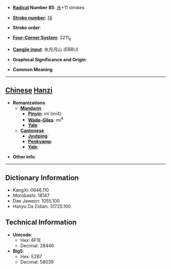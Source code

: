 * '''[[Wiktionary:Chinese radical index| Radical]] Number 85''': [[Wiktionary:Chinese radical index 水|水]]+11 strokes

* '''[[Wiktionary:Chinese total strokes index|Stroke number]]''': [[Wiktionary:Chinese total strokes index 14|14]]

* '''Stroke order''': 

* '''[[Wiktionary:Chinese four corner index|Four-Corner System]]''': 3211<sub>6</sub>

* '''[[Wiktionary:Chinese Cangjie index|Cangjie input]]''': 水月月山 (EBBU)

* '''Graphical Significance and Origin''': 

* '''Common Meaning'''

----

== [[Chinese]] [[Hanzi]] ==

* '''Romanizations'''
** '''[[Mandarin]]'''
*** '''[[Pinyin]]''': mì (mi4)
*** '''[[Wade-Giles]]''': mi<sup>4</sup>
*** '''[[Yale]]''': 
** '''[[Cantonese]]'''
*** '''[[Jyutping]]''':
*** '''[[Penkyamp]]''': 
*** '''[[Yale]]''': 

* '''Other info''': 

----

== Dictionary Information ==

* KangXi: 0646.110
* Morobashi: 18147
* Dae Jaweon: 1055.100
* Hanyu Da Zidian: 31725.100

== Technical Information ==

* '''Unicode''':
** Hex: 6F1E
** Decimal: 28446
* '''Big5''':
** Hex: E2B7
** Decimal: 58039